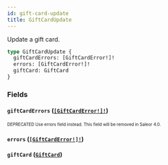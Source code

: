 ```yaml
---
id: gift-card-update
title: GiftCardUpdate
---
```


Update a gift card.

```graphql
type GiftCardUpdate {
  giftCardErrors: [GiftCardError!]!
  errors: [GiftCardError!]!
  giftCard: GiftCard
}
```

### Fields

#### `giftCardErrors` ([`[GiftCardError!]!`](/developer/api-reference/objects/gift-card-error.mdx))

<sub><sup><span className="deprecatedTag">DEPRECATED</span> Use errors field instead. This field will be removed in Saleor 4.0.</sup></sub>

#### `errors` ([`[GiftCardError!]!`](/developer/api-reference/objects/gift-card-error.mdx))

#### `giftCard` ([`GiftCard`](/developer/api-reference/objects/gift-card.mdx))
